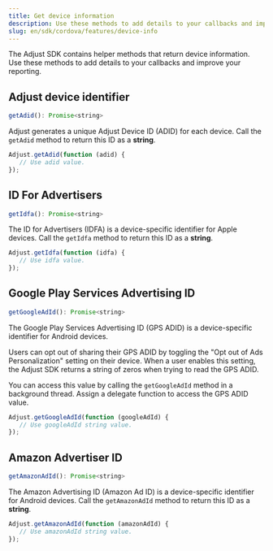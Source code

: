 ```yaml
---
title: Get device information
description: Use these methods to add details to your callbacks and improve your reporting.
slug: en/sdk/cordova/features/device-info
---
```


The Adjust SDK contains helper methods that return device information. Use these methods to add details to your callbacks and improve your reporting.

## Adjust device identifier

```js title="Method signature"
getAdid(): Promise<string>
```

Adjust generates a unique Adjust Device ID (ADID) for each device. Call the `getAdid` method to return this ID as a **string**.

```js
Adjust.getAdid(function (adid) {
   // Use adid value.
});
```

## ID For Advertisers

```js title="Method signature"
getIdfa(): Promise<string>
```

The ID for Advertisers (IDFA) is a device-specific identifier for Apple devices. Call the `getIdfa` method to return this ID as a **string**.

```js
Adjust.getIdfa(function (idfa) {
   // Use idfa value.
});
```

## Google Play Services Advertising ID

```js title="Method signature"
getGoogleAdId(): Promise<string>
```

The Google Play Services Advertising ID (GPS ADID) is a device-specific identifier for Android devices.

Users can opt out of sharing their GPS ADID by toggling the "Opt out of Ads Personalization" setting on their device. When a user enables this setting, the Adjust SDK returns a string of zeros when trying to read the GPS ADID.

You can access this value by calling the `getGoogleAdId` method in a background thread. Assign a delegate function to access the GPS ADID value.

```js
Adjust.getGoogleAdId(function (googleAdId) {
   // Use googleAdId string value.
});
```

## Amazon Advertiser ID

```js title="Method signature"
getAmazonAdId(): Promise<string>
```

The Amazon Advertising ID (Amazon Ad ID) is a device-specific identifier for Android devices. Call the `getAmazonAdId` method to return this ID as a **string**.

```js
Adjust.getAmazonAdId(function (amazonAdId) {
   // Use amazonAdId string value.
});
```
